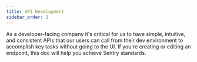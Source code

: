 ```yaml
---
title: API Development
sidebar_order: 1
---
```


As a developer-facing company it's critical for us to have simple, intuitive, and consistent APIs that our users can call from their dev environment to accomplish key tasks without going to the UI. If you're creating or editing an endpoint, this doc will help you achieve Sentry standards.

<PageGrid />
